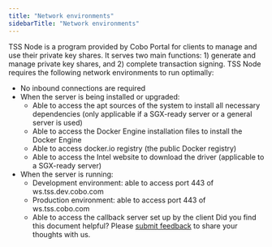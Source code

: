 ```yaml
---
title: "Network environments"
sidebarTitle: "Network environments"
---
```


TSS Node is a program provided by Cobo Portal for clients to manage and use their private key shares. It serves two main functions: 1) generate and manage private key shares, and 2) complete transaction signing. TSS Node requires the following network environments to run optimally:

- No inbound connections are required
- When the server is being installed or upgraded:
  - Able to access the apt sources of the system to install all necessary dependencies (only applicable if a SGX-ready server or a general server is used)
  - Able to access the Docker Engine installation files to install the Docker Engine
  - Able to access docker.io registry (the public Docker registry)
  - Able to access the Intel website to download the driver (applicable to a SGX-ready server)
- When the server is running:
  - Development environment: able to access port 443 of ws.tss.dev.cobo.com
  - Production environment: able to access port 443 of ws.tss.cobo.com
  - Able to access the callback server set up by the client 
<Tip>Did you find this document helpful? Please [submit feedback](https://forms.zohopublic.com/cobo/form/DocumentFeedbackForm/formperma/QvLOhxJv1_JMsJ-1dleZ8Itb_7rzN-LtgvsDdxosoVI) to share your thoughts with us.</Tip>